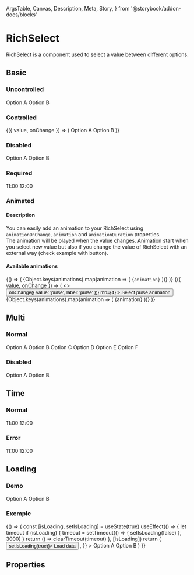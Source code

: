   ArgsTable,
  Canvas,
  Description,
  Meta,
  Story,
} from '@storybook/addon-docs/blocks'

<Meta title="Components/RichSelect" component={RichSelect} />

# RichSelect

<Description>
  RichSelect is a component used to select a value between different options.
</Description>

## Basic

### Uncontrolled

<Canvas>
  <Story name="Uncontrolled" height="175px">
    <Box m={2}>
      <RichSelect>
        <RichSelect.Option value="a">Option A</RichSelect.Option>
        <RichSelect.Option value="b">Option B</RichSelect.Option>
      </RichSelect>
    </Box>
  </Story>
</Canvas>

### Controlled

<Canvas>
  <Story name="Controlled" height="175px">
    <Box m={2}>
      <ControlValue value>
        {({ value, onChange }) => (
          <RichSelect value={value} onChange={onChange}>
            <RichSelect.Option value="a">Option A</RichSelect.Option>
            <RichSelect.Option value="b">Option B</RichSelect.Option>
          </RichSelect>
        )}
      </ControlValue>
    </Box>
  </Story>
</Canvas>

### Disabled

<Canvas>
  <Story name="Disabled" height="100px">
    <Box m={2}>
      <RichSelect disabled>
        <RichSelect.Option value="a">Option A</RichSelect.Option>
        <RichSelect.Option value="b">Option B</RichSelect.Option>
      </RichSelect>
    </Box>
  </Story>
</Canvas>

### Required

<Canvas>
  <Story name="Required" height="175px">
    <Box m={2}>
      <RichSelect required>
        <RichSelect.Option value="11">11:00</RichSelect.Option>
        <RichSelect.Option value="12">12:00</RichSelect.Option>
      </RichSelect>
    </Box>
  </Story>
</Canvas>

### Animated

#### Description

You can easily add an animation to your RichSelect using `animationOnChange`, `animation` and `animationDuration` properties.<br/>
The animation will be played when the value changes. Animation start when you select new value but also if you change the value
of RichSelect with an external way (check example with button).

#### Available animations

<ControlValue>
  {() => (
    <Box>
      {Object.keys(animations).map(animation => (
        <code>{animation}</code>
      ))}
    </Box>
  )}
</ControlValue>

<Canvas>
  <Story name="Animated" height="400px">
    <Box mx={8} my={2}>
      <ControlValue value>
        {({ value, onChange }) => (
          <>
            <Button
              onClick={() => onChange({ value: 'pulse', label: 'pulse' })}
              mb={4}
            >
              Select pulse animation
            </Button>
            <RichSelect
              animationOnChange
              animation={value.value}
              animationDuration={1000}
              value={value}
              onChange={onChange}
            >
              {Object.keys(animations).map(animation => (
                <RichSelect.Option value={animation}>
                  {animation}
                </RichSelect.Option>
              ))}
            </RichSelect>
          </>
        )}
      </ControlValue>
    </Box>
  </Story>
</Canvas>

## Multi

### Normal

<Canvas>
  <Story name="Multi" height="300px">
    <Box m={2}>
      <RichSelect isMulti>
        <RichSelect.Option value="a">Option A</RichSelect.Option>
        <RichSelect.Option value="b">Option B</RichSelect.Option>
        <RichSelect.Option value="c">Option C</RichSelect.Option>
        <RichSelect.Option value="d">Option D</RichSelect.Option>
        <RichSelect.Option value="e">Option E</RichSelect.Option>
        <RichSelect.Option value="f">Option F</RichSelect.Option>
      </RichSelect>
    </Box>
  </Story>
</Canvas>

### Disabled

<Canvas>
  <Story name="Multi Disabled" height="100px">
    <Box m={2}>
      <RichSelect value={{ value: 'a', label: 'Option A' }} isMulti disabled>
        <RichSelect.Option value="a">Option A</RichSelect.Option>
        <RichSelect.Option value="b">Option B</RichSelect.Option>
      </RichSelect>
    </Box>
  </Story>
</Canvas>

## Time

### Normal

<Canvas>
  <Story name="Time" height="175px">
    <Box m={2}>
      <RichSelect time>
        <RichSelect.Option value="11">11:00</RichSelect.Option>
        <RichSelect.Option value="12">12:00</RichSelect.Option>
      </RichSelect>
    </Box>
  </Story>
</Canvas>

### Error

<Canvas>
  <Story name="Time Error" height="175px">
    <Box m={2}>
      <RichSelect time error>
        <RichSelect.Option value="11">11:00</RichSelect.Option>
        <RichSelect.Option value="12">12:00</RichSelect.Option>
      </RichSelect>
    </Box>
  </Story>
</Canvas>

## Loading

### Demo

<Canvas>
  <Story name="Demo Loading" height="175px">
    <Box>
      <RichSelect isLoading>
        <RichSelect.Option value="a">Option A</RichSelect.Option>
        <RichSelect.Option value="b">Option B</RichSelect.Option>
      </RichSelect>
    </Box>
  </Story>
</Canvas>

### Exemple

<Canvas>
  <Story name="Exemple with custom LoadingIndicator" height="175px">
    {() => {
      const [isLoading, setIsLoading] = useState(true)
      useEffect(() => {
        let timeout
        if (isLoading) {
          timeout = setTimeout(() => {
            setIsLoading(false)
          }, 3000)
        }
        return () => clearTimeout(timeout)
      }, [isLoading])
      return (
        <Box>
          <Button size="small" mb={2} onClick={() => setIsLoading(true)}>
            Load data
          </Button>
          <RichSelect
            isLoading={isLoading}
            components={{
              LoadingIndicator: () => <ActivityIndicator size={24} />,
            }}
          >
            <RichSelect.Option value="a">Option A</RichSelect.Option>
            <RichSelect.Option value="b">Option B</RichSelect.Option>
          </RichSelect>
        </Box>
      )
    }}
  </Story>
</Canvas>

## Properties

<ArgsTable of={RichSelect} />
